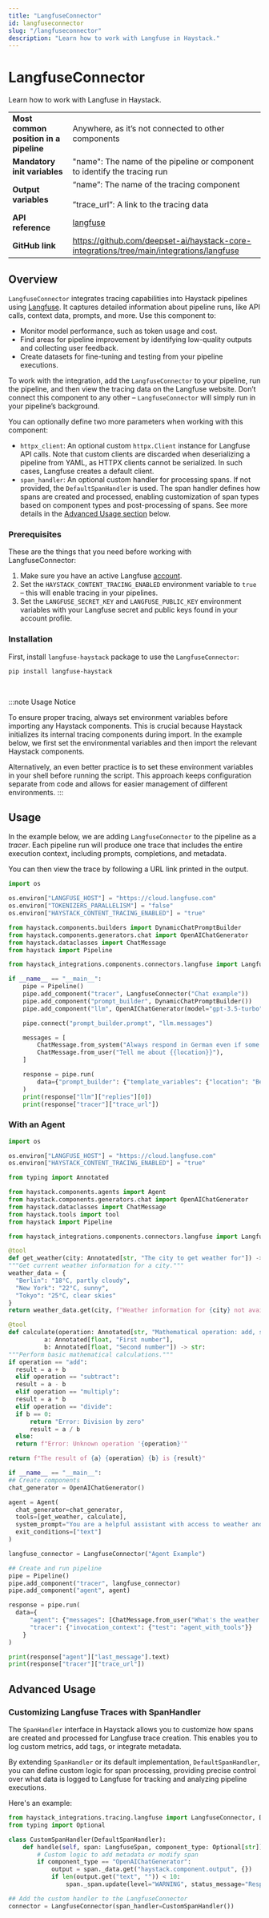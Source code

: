 ```yaml
---
title: "LangfuseConnector"
id: langfuseconnector
slug: "/langfuseconnector"
description: "Learn how to work with Langfuse in Haystack."
---
```


# LangfuseConnector

Learn how to work with Langfuse in Haystack.

|  |  |
| --- | --- |
| **Most common position in a pipeline** | Anywhere, as it’s not connected to other components |
| **Mandatory init variables** | "name": The name of the pipeline or component to identify the tracing run |
| **Output variables** | “name”: The name of the tracing component  <br /> <br />”trace_url”: A link to the tracing data |
| **API reference** | [langfuse](/reference/integrations-langfuse) |
| **GitHub link** | https://github.com/deepset-ai/haystack-core-integrations/tree/main/integrations/langfuse |

## Overview

`LangfuseConnector` integrates tracing capabilities into Haystack pipelines using [Langfuse](https://langfuse.com/). It captures detailed information about pipeline runs, like API calls, context data, prompts, and more. Use this component to:

- Monitor model performance, such as token usage and cost.
- Find areas for pipeline improvement by identifying low-quality outputs and collecting user feedback.
- Create datasets for fine-tuning and testing from your pipeline executions.

To work with the integration, add the `LangfuseConnector` to your pipeline, run the pipeline, and then view the tracing data on the Langfuse website. Don’t connect this component to any other – `LangfuseConnector` will simply run in your pipeline’s background.

You can optionally define two more parameters when working with this component:

- `httpx_client`: An optional custom `httpx.Client` instance for Langfuse API calls. Note that custom clients are discarded when deserializing a pipeline from YAML, as HTTPX clients cannot be serialized. In such cases, Langfuse creates a default client.
- `span_handler`: An optional custom handler for processing spans. If not provided, the `DefaultSpanHandler` is used. The span handler defines how spans are created and processed, enabling customization of span types based on component types and post-processing of spans. See more details in the [Advanced Usage section](#advanced-usage) below.

### Prerequisites

These are the things that you need before working with LangfuseConnector:

1. Make sure you have an active Langfuse [account](https://cloud.langfuse.com/).
2. Set the `HAYSTACK_CONTENT_TRACING_ENABLED` environment variable to `true` – this will enable tracing in your pipelines.
3. Set the `LANGFUSE_SECRET_KEY` and `LANGFUSE_PUBLIC_KEY` environment variables with your Langfuse secret and public keys found in your account profile.

### Installation

First, install `langfuse-haystack` package to use the `LangfuseConnector`:

```shell
pip install langfuse-haystack
```

<br />

:::note Usage Notice

To ensure proper tracing, always set environment variables before importing any Haystack components. This is crucial because Haystack initializes its internal tracing components during import. In the example below, we first set the environmental variables and then import the relevant Haystack components.

Alternatively, an even better practice is to set these environment variables in your shell before running the script. This approach keeps configuration separate from code and allows for easier management of different environments.
:::

## Usage

In the example below, we are adding `LangfuseConnector` to the pipeline as a _tracer_. Each pipeline run will produce one trace that includes the entire execution context, including prompts, completions, and metadata.

You can then view the trace by following a URL link printed in the output.

```python
import os

os.environ["LANGFUSE_HOST"] = "https://cloud.langfuse.com"
os.environ["TOKENIZERS_PARALLELISM"] = "false"
os.environ["HAYSTACK_CONTENT_TRACING_ENABLED"] = "true"

from haystack.components.builders import DynamicChatPromptBuilder
from haystack.components.generators.chat import OpenAIChatGenerator
from haystack.dataclasses import ChatMessage
from haystack import Pipeline

from haystack_integrations.components.connectors.langfuse import LangfuseConnector

if __name__ == "__main__":
    pipe = Pipeline()
    pipe.add_component("tracer", LangfuseConnector("Chat example"))
    pipe.add_component("prompt_builder", DynamicChatPromptBuilder())
    pipe.add_component("llm", OpenAIChatGenerator(model="gpt-3.5-turbo"))

    pipe.connect("prompt_builder.prompt", "llm.messages")

    messages = [
        ChatMessage.from_system("Always respond in German even if some input data is in other languages."),
        ChatMessage.from_user("Tell me about {{location}}"),
    ]

    response = pipe.run(
        data={"prompt_builder": {"template_variables": {"location": "Berlin"}, "prompt_source": messages}}
    )
    print(response["llm"]["replies"][0])
    print(response["tracer"]["trace_url"])
```

### With an Agent

```python
import os

os.environ["LANGFUSE_HOST"] = "https://cloud.langfuse.com"
os.environ["HAYSTACK_CONTENT_TRACING_ENABLED"] = "true"

from typing import Annotated

from haystack.components.agents import Agent
from haystack.components.generators.chat import OpenAIChatGenerator
from haystack.dataclasses import ChatMessage
from haystack.tools import tool
from haystack import Pipeline

from haystack_integrations.components.connectors.langfuse import LangfuseConnector

@tool
def get_weather(city: Annotated[str, "The city to get weather for"]) -> str:
"""Get current weather information for a city."""
weather_data = {
  "Berlin": "18°C, partly cloudy",
  "New York": "22°C, sunny",
  "Tokyo": "25°C, clear skies"
}
return weather_data.get(city, f"Weather information for {city} not available")

@tool
def calculate(operation: Annotated[str, "Mathematical operation: add, subtract, multiply, divide"],
          a: Annotated[float, "First number"],
          b: Annotated[float, "Second number"]) -> str:
"""Perform basic mathematical calculations."""
if operation == "add":
  result = a + b
  elif operation == "subtract":
  result = a - b
  elif operation == "multiply":
  result = a * b
  elif operation == "divide":
  if b == 0:
      return "Error: Division by zero"
      result = a / b
  else:
  return f"Error: Unknown operation '{operation}'"

return f"The result of {a} {operation} {b} is {result}"

if __name__ == "__main__":
## Create components
chat_generator = OpenAIChatGenerator()

agent = Agent(
  chat_generator=chat_generator,
  tools=[get_weather, calculate],
  system_prompt="You are a helpful assistant with access to weather and calculator tools. Use them when needed.",
  exit_conditions=["text"]
)

langfuse_connector = LangfuseConnector("Agent Example")

## Create and run pipeline
pipe = Pipeline()
pipe.add_component("tracer", langfuse_connector)
pipe.add_component("agent", agent)

response = pipe.run(
  data={
      "agent": {"messages": [ChatMessage.from_user("What's the weather in Berlin and calculate 15 + 27?")]},
      "tracer": {"invocation_context": {"test": "agent_with_tools"}}
    }
)

print(response["agent"]["last_message"].text)
print(response["tracer"]["trace_url"])
```

## Advanced Usage

### Customizing Langfuse Traces with SpanHandler

The `SpanHandler` interface in Haystack allows you to customize how spans are created and processed for Langfuse trace creation. This enables you to log custom metrics, add tags, or integrate metadata.

By extending `SpanHandler` or its default implementation, `DefaultSpanHandler`, you can define custom logic for span processing, providing precise control over what data is logged to Langfuse for tracking and analyzing pipeline executions.

Here's an example:

```python
from haystack_integrations.tracing.langfuse import LangfuseConnector, DefaultSpanHandler, LangfuseSpan
from typing import Optional

class CustomSpanHandler(DefaultSpanHandler):
    def handle(self, span: LangfuseSpan, component_type: Optional[str]) -> None:
        # Custom logic to add metadata or modify span
        if component_type == "OpenAIChatGenerator":
            output = span._data.get("haystack.component.output", {})
            if len(output.get("text", "")) < 10:
                span._span.update(level="WARNING", status_message="Response too short")

## Add the custom handler to the LangfuseConnector
connector = LangfuseConnector(span_handler=CustomSpanHandler())
```
